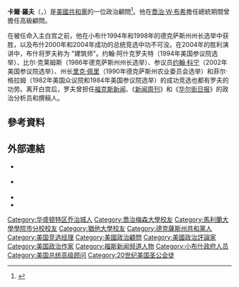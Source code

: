 {{noteTA
|G1=美國總統
|1=zh-cn:福克斯新闻; zh-tw:福斯新聞; zh-hk:霍士新聞;
|2=zh-hans:科宁;zh-hant:康寧;
|3=zh-tw:裴利;zh-hant:佩里;zh-hans:佩里;
|4=zh-tw:瑞克;zh-hant:里克;zh-hans:里克;zh-hk:域克;
}}
{{Infobox officeholder
| 姓名          = 卡爾·羅夫
| 原名          = Karl Rove
| 圖像          = Karl Rove.jpg
| 圖像大小      = 
| 圖像說明      = 
| 出生日期                  = {{birth date and age|1950|12|25}}
| 出生地點                  = {{美國}}[[科羅拉多州|科羅拉多州]][[丹佛市|丹佛市]]
| 國籍                      = {{美國}}
| 政黨                      = {{GOP}}
| website             = {{URL|www.rove.com}}
}}
'''卡爾·羅夫'''（{{lang-en|'''Karl Rove'''}}，{{bd|1950年|12月25日}}）是[[美國|美國]][[共和黨_(美國)|共和黨]]的一位政治顧問<ref>{{cite web|url=http://www.nndb.com/people/353/000022287/|title=Karl Rove|work=nndb.com|accessdate=2016-12-23|archive-date=2016-10-03|archive-url=https://web.archive.org/web/20161003065424/http://www.nndb.com/people/353/000022287/|dead-url=no}}</ref>。他在[[喬治·W·布希|喬治·W·布希]]擔任總統期間曾擔任高級顧問。

在被任命入主白宫之前，他在小布什1994年和1998年的德克萨斯州州长选举中获胜，以及布什2000年和2004年成功的总统竞选中功不可没。在2004年的胜利演讲中，布什将罗夫称为 "建筑师"。约翰·阿什克罗夫特（1994年美国参议院选举）、比尔·克莱姆斯（1986年德克萨斯州州长选举）、参议员[[约翰·科宁|约翰·科宁]]（2002年美国参议院选举）、州长[[里克·佩里|里克·佩里]]（1990年德克萨斯州农业委员会选举）和菲尔·格拉姆（1982年美国众议院和1984年美国参议院选举）的成功竞选也都有罗夫的功劳。离开白宫后，罗夫曾担任[[福克斯新闻|福克斯新闻]]、《[[新闻周刊|新闻周刊]]》和《[[华尔街日报|华尔街日报]]》的政治分析员和撰稿人。

==參考資料==
{{Reflist}}

==外部連結==
* {{Official website|https://www.rove.com}} {{en}}
* {{Twitter}} {{en}}
*{{C-SPAN|karlrove}}
* {{IMDb name|1311211}}

{{Authority control}}

{{DEFAULTSORT:Rove, Karl}}
[[Category:华盛顿特区乔治城人|Category:华盛顿特区乔治城人]]
[[Category:喬治梅森大學校友|Category:喬治梅森大學校友]]
[[Category:馬利蘭大學學院市分校校友|Category:馬利蘭大學學院市分校校友]]
[[Category:猶他大學校友|Category:猶他大學校友]]
[[Category:德克薩斯州共和黨人|Category:德克薩斯州共和黨人]]
[[Category:美国竞选经理|Category:美国竞选经理]]
[[Category:美國政治顧問|Category:美國政治顧問]]
[[Category:美國政治評論家|Category:美國政治評論家]]
[[Category:美国政治作家|Category:美国政治作家]]
[[Category:福斯新闻频道人物|Category:福斯新闻频道人物]]
[[Category:小布什政府人员|Category:小布什政府人员]]
[[Category:美国总统高级顾问|Category:美国总统高级顾问]]
[[Category:20世纪美国圣公会徒|Category:20世纪美国圣公会徒]]